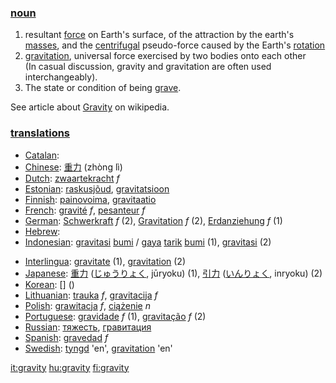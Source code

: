 === [[noun]] ===

# resultant [[force]] on Earth's surface, of the attraction by the earth's [[mass]]es, and the [[centrifugal]] pseudo-force caused by the Earth's [[rotation]]
# [[gravitation]], universal force exercised by two bodies onto each other<br> (In casual discussion, gravity and gravitation are often used interchangeably). 
# The state or condition of being [[grave]].
See article about [[w:Gravity|Gravity]] on wikipedia.

=== [[translation]]s ===

{{top}}
*[[Catalan]]: [[]] '' ''
*[[Chinese]]: [[重力]] (zhòng lì)
*[[Dutch]]: [[zwaartekracht]] ''f''
*[[Estonian]]: [[raskusjõud]], [[gravitatsioon]]
*[[Finnish]]: [[painovoima]], [[gravitaatio]]
*[[French]]: [[gravité]] ''f'', [[pesanteur]] ''f''
*[[German]]: [[Schwerkraft]] ''f'' (2), [[Gravitation]] ''f'' (2), [[Erdanziehung]] ''f'' (1)
*[[Hebrew]]: [[]] '' ''
*[[Indonesian]]: [[gravitasi]] [[bumi]] / [[gaya]] [[tarik]] [[bumi]] (1), [[gravitasi]] (2)
{{mid}}
*[[Interlingua]]: [[gravitate]] (1), [[gravitation]] (2)
*[[Japanese]]: [[重力]] ([[じゅうりょく]], jūryoku) (1), [[引力]] ([[いんりょく]], inryoku) (2)
*[[Korean]]: [[]] [] ()
*[[Lithuanian]]: [[trauka]] ''f'', [[gravitacija]] ''f''
*[[Polish]]: [[grawitacja]] ''f'', [[ciążenie]] ''n''
*[[Portuguese]]: [[gravidade]] ''f'' (1), [[gravitação]] ''f'' (2)
*[[Russian]]: [[тяжесть]], [[гравитация]]
*[[Spanish]]: [[gravedad]] ''f''
*[[Swedish]]: [[tyngd]] 'en', [[gravitation]] 'en'
{{bottom}}
[[it:gravity]]
[[hu:gravity]]
[[fi:gravity]]